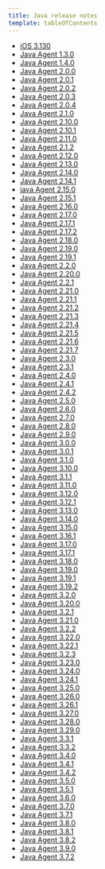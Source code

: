 ```yaml
---
title: Java release notes
template: tableOfContents
---
```


* [iOS 3.130](/docs/release-notes/agent-release-notes/java-release-notes/ios-3130)
* [Java Agent 1.3.0](/docs/release-notes/agent-release-notes/java-release-notes/java-agent-130)
* [Java Agent 1.4.0](/docs/release-notes/agent-release-notes/java-release-notes/java-agent-140)
* [Java Agent 2.0.0](/docs/release-notes/agent-release-notes/java-release-notes/java-agent-200)
* [Java Agent 2.0.1](/docs/release-notes/agent-release-notes/java-release-notes/java-agent-201)
* [Java Agent 2.0.2](/docs/release-notes/agent-release-notes/java-release-notes/java-agent-202)
* [Java Agent 2.0.3](/docs/release-notes/agent-release-notes/java-release-notes/java-agent-203)
* [Java Agent 2.0.4](/docs/release-notes/agent-release-notes/java-release-notes/java-agent-204)
* [Java Agent 2.1.0](/docs/release-notes/agent-release-notes/java-release-notes/java-agent-210)
* [Java Agent 2.10.0](/docs/release-notes/agent-release-notes/java-release-notes/java-agent-2100)
* [Java Agent 2.10.1](/docs/release-notes/agent-release-notes/java-release-notes/java-agent-2101)
* [Java Agent 2.11.0](/docs/release-notes/agent-release-notes/java-release-notes/java-agent-2110)
* [Java Agent 2.1.2](/docs/release-notes/agent-release-notes/java-release-notes/java-agent-212)
* [Java Agent 2.12.0](/docs/release-notes/agent-release-notes/java-release-notes/java-agent-2120)
* [Java Agent 2.13.0](/docs/release-notes/agent-release-notes/java-release-notes/java-agent-2130)
* [Java Agent 2.14.0](/docs/release-notes/agent-release-notes/java-release-notes/java-agent-2140)
* [Java Agent 2.14.1](/docs/release-notes/agent-release-notes/java-release-notes/java-agent-2141)
* [java Agent 2.15.0](/docs/release-notes/agent-release-notes/java-release-notes/java-agent-2150)
* [Java Agent 2.15.1](/docs/release-notes/agent-release-notes/java-release-notes/java-agent-2151)
* [Java Agent 2.16.0](/docs/release-notes/agent-release-notes/java-release-notes/java-agent-2160)
* [Java Agent 2.17.0](/docs/release-notes/agent-release-notes/java-release-notes/java-agent-2170)
* [Java Agent 2.17.1](/docs/release-notes/agent-release-notes/java-release-notes/java-agent-2171)
* [Java Agent 2.17.2](/docs/release-notes/agent-release-notes/java-release-notes/java-agent-2172)
* [Java Agent 2.18.0](/docs/release-notes/agent-release-notes/java-release-notes/java-agent-2180)
* [Java Agent 2.19.0](/docs/release-notes/agent-release-notes/java-release-notes/java-agent-2190)
* [Java Agent 2.19.1](/docs/release-notes/agent-release-notes/java-release-notes/java-agent-2191)
* [Java Agent 2.2.0](/docs/release-notes/agent-release-notes/java-release-notes/java-agent-220)
* [Java Agent 2.20.0](/docs/release-notes/agent-release-notes/java-release-notes/java-agent-2200)
* [Java Agent 2.2.1](/docs/release-notes/agent-release-notes/java-release-notes/java-agent-221)
* [Java Agent 2.21.0](/docs/release-notes/agent-release-notes/java-release-notes/java-agent-2210)
* [Java Agent 2.21.1](/docs/release-notes/agent-release-notes/java-release-notes/java-agent-2211)
* [Java Agent 2.21.2](/docs/release-notes/agent-release-notes/java-release-notes/java-agent-2212)
* [Java Agent 2.21.3](/docs/release-notes/agent-release-notes/java-release-notes/java-agent-2213)
* [Java Agent 2.21.4](/docs/release-notes/agent-release-notes/java-release-notes/java-agent-2214)
* [Java Agent 2.21.5](/docs/release-notes/agent-release-notes/java-release-notes/java-agent-2215)
* [Java Agent 2.21.6](/docs/release-notes/agent-release-notes/java-release-notes/java-agent-2216)
* [Java Agent 2.21.7](/docs/release-notes/agent-release-notes/java-release-notes/java-agent-2217)
* [Java Agent 2.3.0](/docs/release-notes/agent-release-notes/java-release-notes/java-agent-230)
* [Java Agent 2.3.1](/docs/release-notes/agent-release-notes/java-release-notes/java-agent-231)
* [Java Agent 2.4.0](/docs/release-notes/agent-release-notes/java-release-notes/java-agent-240)
* [Java Agent 2.4.1](/docs/release-notes/agent-release-notes/java-release-notes/java-agent-241)
* [Java Agent 2.4.2](/docs/release-notes/agent-release-notes/java-release-notes/java-agent-242)
* [Java Agent 2.5.0](/docs/release-notes/agent-release-notes/java-release-notes/java-agent-250)
* [Java Agent 2.6.0](/docs/release-notes/agent-release-notes/java-release-notes/java-agent-260)
* [Java Agent 2.7.0](/docs/release-notes/agent-release-notes/java-release-notes/java-agent-270)
* [Java Agent 2.8.0](/docs/release-notes/agent-release-notes/java-release-notes/java-agent-280)
* [Java Agent 2.9.0](/docs/release-notes/agent-release-notes/java-release-notes/java-agent-290)
* [Java Agent 3.0.0](/docs/release-notes/agent-release-notes/java-release-notes/java-agent-300)
* [Java Agent 3.0.1](/docs/release-notes/agent-release-notes/java-release-notes/java-agent-301)
* [Java Agent 3.1.0](/docs/release-notes/agent-release-notes/java-release-notes/java-agent-310)
* [Java Agent 3.10.0](/docs/release-notes/agent-release-notes/java-release-notes/java-agent-3100)
* [Java Agent 3.1.1](/docs/release-notes/agent-release-notes/java-release-notes/java-agent-311)
* [Java Agent 3.11.0](/docs/release-notes/agent-release-notes/java-release-notes/java-agent-3110)
* [Java Agent 3.12.0](/docs/release-notes/agent-release-notes/java-release-notes/java-agent-3120)
* [Java Agent 3.12.1](/docs/release-notes/agent-release-notes/java-release-notes/java-agent-3121)
* [Java Agent 3.13.0](/docs/release-notes/agent-release-notes/java-release-notes/java-agent-3130)
* [Java Agent 3.14.0](/docs/release-notes/agent-release-notes/java-release-notes/java-agent-3140)
* [Java Agent 3.15.0](/docs/release-notes/agent-release-notes/java-release-notes/java-agent-3150)
* [Java Agent 3.16.1](/docs/release-notes/agent-release-notes/java-release-notes/java-agent-3161)
* [Java Agent 3.17.0](/docs/release-notes/agent-release-notes/java-release-notes/java-agent-3170)
* [Java Agent 3.17.1](/docs/release-notes/agent-release-notes/java-release-notes/java-agent-3171)
* [Java Agent 3.18.0](/docs/release-notes/agent-release-notes/java-release-notes/java-agent-3180)
* [Java Agent 3.19.0](/docs/release-notes/agent-release-notes/java-release-notes/java-agent-3190)
* [Java Agent 3.19.1](/docs/release-notes/agent-release-notes/java-release-notes/java-agent-3191)
* [Java Agent 3.19.2](/docs/release-notes/agent-release-notes/java-release-notes/java-agent-3192)
* [Java Agent 3.2.0](/docs/release-notes/agent-release-notes/java-release-notes/java-agent-320)
* [Java Agent 3.20.0](/docs/release-notes/agent-release-notes/java-release-notes/java-agent-3200)
* [Java Agent 3.2.1](/docs/release-notes/agent-release-notes/java-release-notes/java-agent-321)
* [Java Agent 3.21.0](/docs/release-notes/agent-release-notes/java-release-notes/java-agent-3210)
* [Java Agent 3.2.2](/docs/release-notes/agent-release-notes/java-release-notes/java-agent-322)
* [Java Agent 3.22.0](/docs/release-notes/agent-release-notes/java-release-notes/java-agent-3220)
* [Java Agent 3.22.1](/docs/release-notes/agent-release-notes/java-release-notes/java-agent-3221)
* [Java Agent 3.2.3](/docs/release-notes/agent-release-notes/java-release-notes/java-agent-323)
* [Java Agent 3.23.0](/docs/release-notes/agent-release-notes/java-release-notes/java-agent-3230)
* [Java Agent 3.24.0](/docs/release-notes/agent-release-notes/java-release-notes/java-agent-3240)
* [Java Agent 3.24.1](/docs/release-notes/agent-release-notes/java-release-notes/java-agent-3241)
* [Java Agent 3.25.0](/docs/release-notes/agent-release-notes/java-release-notes/java-agent-3250)
* [Java Agent 3.26.0](/docs/release-notes/agent-release-notes/java-release-notes/java-agent-3260)
* [Java Agent 3.26.1](/docs/release-notes/agent-release-notes/java-release-notes/java-agent-3261)
* [Java Agent 3.27.0](/docs/release-notes/agent-release-notes/java-release-notes/java-agent-3270)
* [Java Agent 3.28.0](/docs/release-notes/agent-release-notes/java-release-notes/java-agent-3280)
* [Java Agent 3.29.0](/docs/release-notes/agent-release-notes/java-release-notes/java-agent-3290)
* [Java Agent 3.3.1](/docs/release-notes/agent-release-notes/java-release-notes/java-agent-331)
* [Java Agent 3.3.2](/docs/release-notes/agent-release-notes/java-release-notes/java-agent-332)
* [Java Agent 3.4.0](/docs/release-notes/agent-release-notes/java-release-notes/java-agent-340)
* [Java Agent 3.4.1](/docs/release-notes/agent-release-notes/java-release-notes/java-agent-341)
* [Java Agent 3.4.2](/docs/release-notes/agent-release-notes/java-release-notes/java-agent-342)
* [Java Agent 3.5.0](/docs/release-notes/agent-release-notes/java-release-notes/java-agent-350)
* [Java Agent 3.5.1](/docs/release-notes/agent-release-notes/java-release-notes/java-agent-351)
* [Java Agent 3.6.0](/docs/release-notes/agent-release-notes/java-release-notes/java-agent-360)
* [Java Agent 3.7.0](/docs/release-notes/agent-release-notes/java-release-notes/java-agent-370)
* [Java Agent 3.7.1](/docs/release-notes/agent-release-notes/java-release-notes/java-agent-371)
* [Java Agent 3.8.0](/docs/release-notes/agent-release-notes/java-release-notes/java-agent-380)
* [Java Agent 3.8.1](/docs/release-notes/agent-release-notes/java-release-notes/java-agent-381)
* [Java Agent 3.8.2](/docs/release-notes/agent-release-notes/java-release-notes/java-agent-382)
* [Java Agent 3.9.0](/docs/release-notes/agent-release-notes/java-release-notes/java-agent-390)
* [Java Agent 3.7.2](/docs/release-notes/agent-release-notes/java-release-notes/java-ageny-372)
